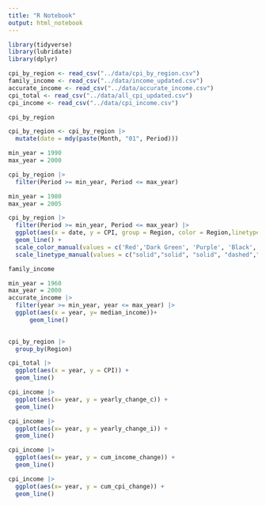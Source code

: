 ```yaml
---
title: "R Notebook"
output: html_notebook
---
```

```r
library(tidyverse)
library(lubridate)
library(dplyr)
```
```r
cpi_by_region <- read_csv("../data/cpi_by_region.csv")
family_income <- read_csv("../data/income_updated.csv")
accurate_income <- read_csv("../data/accurate_income.csv")
cpi_total <- read_csv("../data/all_cpi_updated.csv")
cpi_income <- read_csv("../data/cpi_income.csv")
```

```r
cpi_by_region
```






```r
cpi_by_region <- cpi_by_region |>
  mutate(date = mdy(paste(Month, "01", Period)))
```


```r
min_year = 1990
max_year = 2000

cpi_by_region |>
  filter(Period >= min_year, Period <= max_year)
```

```r
min_year = 1980
max_year = 2005

cpi_by_region |>
  filter(Period >= min_year, Period <= max_year) |>
  ggplot(aes(x = date, y = CPI, group = Region, color = Region,linetype = Region)) +
  geom_line() +
  scale_color_manual(values = c('Red','Dark Green', 'Purple', 'Black', 'Blue')) +
  scale_linetype_manual(values = c("solid","solid", "solid", "dashed","solid"))
```
```r
family_income
```

```r
min_year = 1960
max_year = 2000
accurate_income |>
  filter(year >= min_year, year <= max_year) |>
  ggplot(aes(x = year, y= median_income))+
      geom_line()
       
```

```r
cpi_by_region |>
  group_by(Region)
```
```r
cpi_total |>
  ggplot(aes(x = year, y = CPI)) +
  geom_line()
```
```r
cpi_income |>
  ggplot(aes(x= year, y = yearly_change_c)) +
  geom_line()
```
```r
cpi_income |>
  ggplot(aes(x= year, y = yearly_change_i)) +
  geom_line()
```

```r
cpi_income |>
  ggplot(aes(x= year, y = cum_income_change)) +
  geom_line()
```
```r
cpi_income |>
  ggplot(aes(x= year, y = cum_cpi_change)) +
  geom_line()
```

